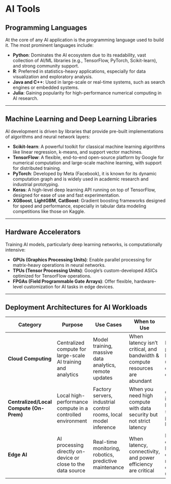 # AI Tools

## Programming Languages

At the core of any AI application is the programming language used to build it. The most prominent languages include:

- **Python**: Dominates the AI ecosystem due to its readability, vast collection of AI/ML libraries (e.g., TensorFlow, PyTorch, Scikit-learn), and strong community support.
- **R**: Preferred in statistics-heavy applications, especially for data visualization and exploratory analysis.
- **Java and C++**: Used in large-scale or real-time systems, such as search engines or embedded systems.
- **Julia**: Gaining popularity for high-performance numerical computing in AI research.

---

## Machine Learning and Deep Learning Libraries

AI development is driven by libraries that provide pre-built implementations of algorithms and neural network layers:

- **Scikit-learn**: A powerful toolkit for classical machine learning algorithms like linear regression, k-means, and support vector machines.
- **TensorFlow**: A flexible, end-to-end open-source platform by Google for numerical computation and large-scale machine learning, with support for distributed training.
- **PyTorch**: Developed by Meta (Facebook), it is known for its dynamic computation graph and is widely used in academic research and industrial prototyping.
- **Keras**: A high-level deep learning API running on top of TensorFlow, designed for ease of use and fast experimentation.
- **XGBoost**, **LightGBM**, **CatBoost**: Gradient boosting frameworks designed for speed and performance, especially in tabular data modeling competitions like those on Kaggle.

---

## Hardware Accelerators

Training AI models, particularly deep learning networks, is computationally intensive:

- **GPUs (Graphics Processing Units)**: Enable parallel processing for matrix-heavy operations in neural networks.
- **TPUs (Tensor Processing Units)**: Google's custom-developed ASICs optimized for TensorFlow operations.
- **FPGAs (Field Programmable Gate Arrays)**: Offer flexible, hardware-level customization for AI tasks in edge devices.

---



## Deployment Architectures for AI Workloads

| **Category**                            | **Purpose**                                                   | **Use Cases**                                                    | **When to Use**                                                             | **Drawbacks**                                                     |
| --------------------------------------- | ------------------------------------------------------------- | ---------------------------------------------------------------- | --------------------------------------------------------------------------- | ----------------------------------------------------------------- |
| **Cloud Computing**                     | Centralized compute for large-scale AI training and analytics | Model training, massive data analytics, remote updates           | When latency isn’t critical, and bandwidth & compute resources are abundant | Latency, data privacy, bandwidth usage, dependency on internet    |
| **Centralized/Local Compute (On-Prem)** | Local high-performance compute in a controlled environment    | Factory servers, industrial control rooms, local model inference | When you need high compute with data security but not strict latency        | Costly infrastructure, limited scalability, power-hungry          |
| **Edge AI**                             | AI processing directly on-device or close to the data source  | Real-time monitoring, robotics, predictive maintenance           | When latency, connectivity, and power efficiency are critical               | Lower compute limits, model compression needed, difficult updates |
